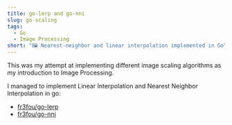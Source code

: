 ```yaml
---
title: go-lerp and go-nni
slug: go-scaling
tags:
  - Go
  - Image Processing
short: "🖼 Nearest-neighbor and linear interpolation implemented in Go"
---
```


This was my attempt at implementing different image scaling algorithms as my introduction to Image Processing.

I managed to implement Linear Interpolation and Nearest Neighbor Interpolation in go:

- [fr3fou/go-lerp](https://github.com/fr3fou/go-lerp)
- [fr3fou/go-nni](https://github.com/fr3fou/go-nni)
